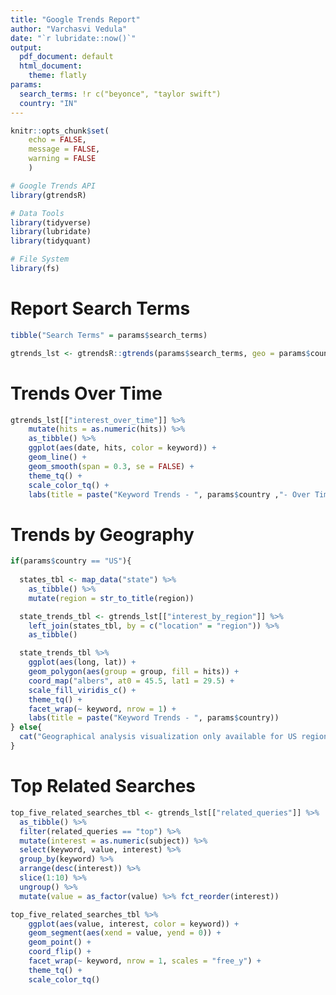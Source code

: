 ```yaml
---
title: "Google Trends Report"
author: "Varchasvi Vedula"
date: "`r lubridate::now()`"
output:
  pdf_document: default
  html_document:
    theme: flatly
params:
  search_terms: !r c("beyonce", "taylor swift")
  country: "IN"
---
```


```r
knitr::opts_chunk$set(
    echo = FALSE,
    message = FALSE,
    warning = FALSE
    )

# Google Trends API
library(gtrendsR)

# Data Tools
library(tidyverse)
library(lubridate)
library(tidyquant)

# File System
library(fs)
```

# Report Search Terms

```r
tibble("Search Terms" = params$search_terms)
```

```r
gtrends_lst <- gtrendsR::gtrends(params$search_terms, geo = params$country, time = "all")
```


# Trends Over Time

```r
gtrends_lst[["interest_over_time"]] %>% 
    mutate(hits = as.numeric(hits)) %>%
    as_tibble() %>%
    ggplot(aes(date, hits, color = keyword)) +
    geom_line() +
    geom_smooth(span = 0.3, se = FALSE) +
    theme_tq() +
    scale_color_tq() +
    labs(title = paste("Keyword Trends - ", params$country ,"- Over Time"))
```

\newpage

# Trends by Geography

```r

if(params$country == "US"){
  
  states_tbl <- map_data("state") %>%
    as_tibble() %>%
    mutate(region = str_to_title(region))

  state_trends_tbl <- gtrends_lst[["interest_by_region"]] %>%
    left_join(states_tbl, by = c("location" = "region")) %>%
    as_tibble()

  state_trends_tbl %>%
    ggplot(aes(long, lat)) +
    geom_polygon(aes(group = group, fill = hits)) +
    coord_map("albers", at0 = 45.5, lat1 = 29.5) +
    scale_fill_viridis_c() +
    theme_tq() +
    facet_wrap(~ keyword, nrow = 1) +
    labs(title = paste("Keyword Trends - ", params$country))
} else{
  cat("Geographical analysis visualization only available for US region")
}
```

# Top Related Searches

```r
top_five_related_searches_tbl <- gtrends_lst[["related_queries"]] %>%
  as_tibble() %>%
  filter(related_queries == "top") %>%
  mutate(interest = as.numeric(subject)) %>%
  select(keyword, value, interest) %>%
  group_by(keyword) %>%
  arrange(desc(interest)) %>%
  slice(1:10) %>%
  ungroup() %>% 
  mutate(value = as_factor(value) %>% fct_reorder(interest))

top_five_related_searches_tbl %>%
    ggplot(aes(value, interest, color = keyword)) +
    geom_segment(aes(xend = value, yend = 0)) +
    geom_point() +
    coord_flip() +
    facet_wrap(~ keyword, nrow = 1, scales = "free_y") +
    theme_tq() +
    scale_color_tq()
```


